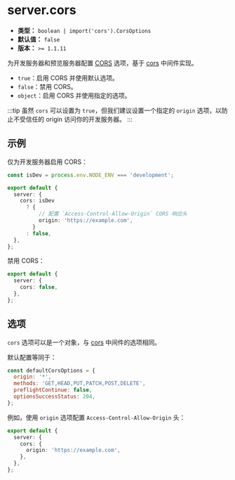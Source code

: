 # server.cors

- **类型：** `boolean | import('cors').CorsOptions`
- **默认值：** `false`
- **版本：** `>= 1.1.11`

为开发服务器和预览服务器配置 [CORS](https://developer.mozilla.org/zh-CN/docs/Web/HTTP/CORS) 选项，基于 [cors](https://github.com/expressjs/cors) 中间件实现。

- `true`：启用 CORS 并使用默认选项。
- `false`：禁用 CORS。
- `object`：启用 CORS 并使用指定的选项。

:::tip
虽然 `cors` 可以设置为 `true`，但我们建议设置一个指定的 `origin` 选项，以防止不受信任的 origin 访问你的开发服务器。
:::

## 示例

仅为开发服务器启用 CORS：

```ts
const isDev = process.env.NODE_ENV === 'development';

export default {
  server: {
    cors: isDev
      ? {
          // 配置 `Access-Control-Allow-Origin` CORS 响应头
          origin: 'https://example.com',
        }
      : false,
  },
};
```

禁用 CORS：

```ts
export default {
  server: {
    cors: false,
  },
};
```

## 选项

`cors` 选项可以是一个对象，与 [cors](https://github.com/expressjs/cors) 中间件的选项相同。

默认配置等同于：

```js
const defaultCorsOptions = {
  origin: '*',
  methods: 'GET,HEAD,PUT,PATCH,POST,DELETE',
  preflightContinue: false,
  optionsSuccessStatus: 204,
};
```

例如，使用 `origin` 选项配置 `Access-Control-Allow-Origin` 头：

```ts
export default {
  server: {
    cors: {
      origin: 'https://example.com',
    },
  },
};
```
